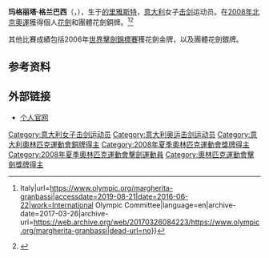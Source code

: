 {{BLPsources}}
{{MedalTableTop}}
{{MedalCountry|{{ITA}}}}
{{MedalCompetition|[[奧林匹克運動會|奧林匹克運動會]]}}
{{MedalBronze|[[2008年夏季奧林匹克運動會|2008年北京]]|[[2008年夏季奧林匹克運動會擊劍比賽|花劍個人]]}}
{{MedalBronze|[[2008年夏季奧林匹克運動會|2008年北京]]|[[2008年夏季奧林匹克運動會擊劍比賽|花劍團體]]}}
{{MedalBottom}}
'''玛格丽塔·格兰巴西'''（{{lang-it|'''Margherita Granbassi'''}}，{{bd|1979年|9月1日}}），生于[[的里雅斯特|的里雅斯特]]，[[意大利|意大利]]女子[[击剑|击剑]]运动员。在[[2008年北京奧運|2008年北京奧運]]獲得個人[[花劍|花劍]]和團體花劍銅牌。<ref>{{Cite web|title=Margherita GRANBASSI - Olympic Fencing {{!}} Italy|url=https://www.olympic.org/margherita-granbassi|accessdate=2019-08-21|date=2016-06-22|work=International Olympic Committee|language=en|archive-date=2017-03-26|archive-url=https://web.archive.org/web/20170326084223/https://www.olympic.org/margherita-granbassi|dead-url=no}}</ref><ref>{{Cite web|title=Margherita Granbassi Bio, Stats, and Results|url=http://www.sports-reference.com/olympics/athletes/gr/margherita-granbassi-1.html|accessdate=2019-08-21|work=Olympics at Sports-Reference.com|language=en|archive-url=https://web.archive.org/web/20100129071138/http://www.sports-reference.com/olympics/athletes/gr/margherita-granbassi-1.html|archive-date=2010-01-29|dead-url=yes}}</ref>

其他比賽成績包括2006年[[世界擊劍錦標賽|世界擊劍錦標賽]]獲花劍金牌，以及團體花劍銀牌。

== 参考资料 ==
{{reflist}}

== 外部链接 ==
* [http://www.margheritagranbassi.com/ 个人官网] {{Wayback|url=http://www.margheritagranbassi.com/ |date=20190821152601 }}

{{Italy-sport-bio-stub}}
{{世界击剑锦标赛女子花剑个人冠军}}

{{Authority control}}
{{DEFAULTSORT:Granbassi, Margherita}}
[[Category:意大利女子击剑运动员|Category:意大利女子击剑运动员]]
[[Category:意大利奥运击剑运动员|Category:意大利奥运击剑运动员]]
[[Category:意大利奧林匹克運動會銅牌得主|Category:意大利奧林匹克運動會銅牌得主]]
[[Category:2008年夏季奧林匹克運動會獎牌得主|Category:2008年夏季奧林匹克運動會獎牌得主]]
[[Category:2008年夏季奧林匹克運動會擊劍運動員|Category:2008年夏季奧林匹克運動會擊劍運動員]]
[[Category:奧林匹克運動會擊劍獎牌得主|Category:奧林匹克運動會擊劍獎牌得主]]